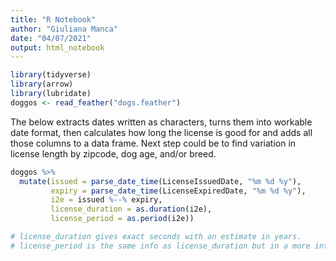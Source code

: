 ```yaml
---
title: "R Notebook"
author: "Giuliana Manca"
date: "04/07/2021"
output: html_notebook
---
```

```r
library(tidyverse)
library(arrow)
library(lubridate)
doggos <- read_feather("dogs.feather")
```

The below extracts dates written as characters, turns them into workable date format, then calculates how long the license is good for and adds all those columns to a data frame. Next step could be to find variation in license length by zipcode, dog age, and/or breed.

```r
doggos %>%
  mutate(issued = parse_date_time(LicenseIssuedDate, "%m %d %y"),
         expiry = parse_date_time(LicenseExpiredDate, "%m %d %y"),
         i2e = issued %--% expiry, 
         license_duration = as.duration(i2e),  
         license_period = as.period(i2e)) 

# license_duration gives exact seconds with an estimate in years.
# license_period is the same info as license_duration but in a more intelligible format and more granularity 
```